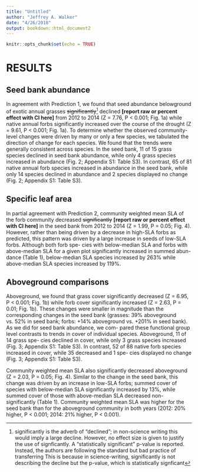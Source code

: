 ```yaml
---
title: "Untitled"
author: "Jeffrey A. Walker"
date: "4/26/2018"
output: bookdown::html_document2
---
```


```r
knitr::opts_chunk$set(echo = TRUE)
```

# RESULTS
## Seed bank abundance

In agreement with Prediction 1, we found that seed abundance belowground of exotic annual grasses ~~significantly~~^[significantly is the adverb of "declined"; in non-science writing this would imply a large decline. However, no effect size is given to justify the use of signficantly. A "statistically significant" p-value is reported. Instead, the authors are following the standard but bad practice of transferring This is because in science-writing, significantly is not describing the decline but the p-value, which is statistically signficant] declined **[report raw or percent effect with CI here]** from 2012 to 2014 (Z =  7.76, P < 0.001; Fig. 1a) while native annual forbs significantly increased over the course of the drought (Z = 9.61, P < 0.001; Fig. 1a). To determine whether the observed community-level changes were driven by many or only a few species, we tabulated the direction of change for each species. We found that the trends were generally consistent across species. In the seed bank, 11 of 15 grass species declined in seed bank abundance, while only 4 grass species increased in abundance (Fig. 2; Appendix S1: Table S3). In contrast, 65 of 81 native annual forb species increased in abundance in the seed bank, while only 14 species declined in abundance and 2 species displayed no change (Fig. 2; Appendix S1: Table S3).

## Specific leaf area

In partial agreement with Prediction 2, community weighted mean SLA of the forb community decreased ~~significantly~~ **[report raw or percent effect with CI here]** in the seed bank from 2012 to 2014 (Z =  1.99, P = 0.05; Fig. 4). However, rather than being driven by a decrease in high-SLA forbs as predicted, this pattern was driven by a large increase in seeds of low-SLA forbs. Although both forb spe- cies with below-median SLA and forbs with above-median SLA for a given plot significantly increased in summed abun- dance (Table 1), below-median SLA species increased by 263% while above-median SLA species increased by 119%.

## Aboveground comparisons
Aboveground, we found that grass cover significantly decreased (Z =  6.95, P < 0.001; Fig. 1b) while forb cover significantly increased (Z = 2.63, P = 0.01; Fig. 1b). These changes were smaller in magnitude than the corresponding changes in the seed bank (grasses:  39% aboveground vs.  52% in seed bank; forbs: +14% aboveground vs. +201% in seed bank). As we did for seed bank abundance, we com- pared these functional group level contrasts to trends in cover of individual species. Aboveground, 11 of 14 grass spe- cies declined in cover, while only 3 grass species increased (Fig. 3; Appendix S1: Table S3). In contrast, 52 of 88 native forb species increased in cover, while 35 decreased and 1 spe- cies displayed no change (Fig. 3; Appendix S1: Table S3).

Community weighted mean SLA also significantly decreased aboveground (Z =  2.03, P = 0.05; Fig. 4). Similar to the change in the seed bank, this change was driven by an increase in low-SLA forbs; summed cover of species with below-median SLA significantly increased by 13%, while summed cover of those with above-median SLA decreased non-significantly (Table 1). Community weighted mean SLA was higher for the seed bank than for the aboveground community in both years (2012: 20% higher, P < 0.001; 2014: 21% higher, P < 0.001).